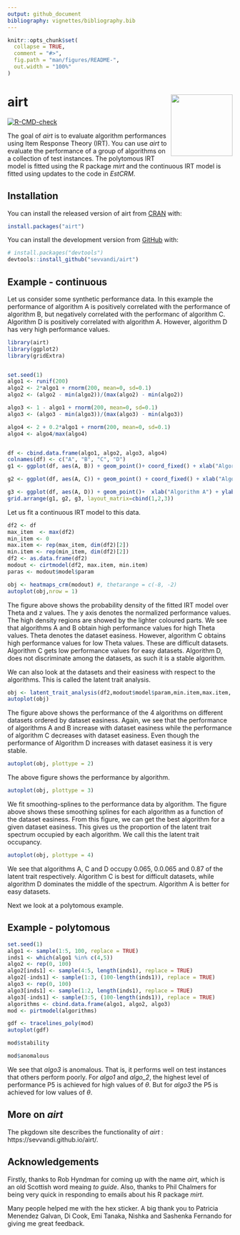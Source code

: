 ```yaml
---
output: github_document
bibliography: vignettes/bibliography.bib
---
```


<!-- README.md is generated from README.Rmd. Please edit that file -->

```r
knitr::opts_chunk$set(
  collapse = TRUE,
  comment = "#>",
  fig.path = "man/figures/README-",
  out.width = "100%"
)
```

# airt <img src='man/figures/logo.png' align="right" height="138" />
<!-- badges: start -->
[![R-CMD-check](https://github.com/sevvandi/airt/actions/workflows/R-CMD-check.yaml/badge.svg)](https://github.com/sevvandi/airt/actions/workflows/R-CMD-check.yaml)
<!-- badges: end -->


The goal of _airt_ is to evaluate algorithm performances using Item Response Theory (IRT). You can use _airt_ to evaluate the performance of a group of algorithms on a collection of test instances.  The polytomous IRT model is fitted using the R package _mirt_ and the continuous IRT model is fitted using updates to the code in _EstCRM_.  

## Installation

You can install the released version of airt from [CRAN](https://CRAN.R-project.org) with:

``` r
install.packages("airt")
```

You can install the development version from [GitHub](https://github.com/) with:

``` r
# install.packages("devtools")
devtools::install_github("sevvandi/airt")
```
## Example - continuous
Let us consider some synthetic performance data. In this example the performance of  algorithm A is positively correlated with the performance of algorithm B, but negatively correlated with the performanc of algorithm C. Algorithm D is positively correlated with algorithm A. However, algorithm D has very high performance values.
```r
library(airt)
library(ggplot2)
library(gridExtra)


set.seed(1)
algo1 <- runif(200)
algo2 <- 2*algo1 + rnorm(200, mean=0, sd=0.1)
algo2 <- (algo2 - min(algo2))/(max(algo2) - min(algo2))

algo3 <- 1 - algo1 + rnorm(200, mean=0, sd=0.1)
algo3 <- (algo3 - min(algo3))/(max(algo3) - min(algo3))

algo4 <- 2 + 0.2*algo1 + rnorm(200, mean=0, sd=0.1)
algo4 <- algo4/max(algo4)


df <- cbind.data.frame(algo1, algo2, algo3, algo4)
colnames(df) <- c("A", "B", "C", "D")
g1 <- ggplot(df, aes(A, B)) + geom_point()+ coord_fixed() + xlab("Algorithm A") + ylab("Algorithm B") + theme_bw()

g2 <- ggplot(df, aes(A, C)) + geom_point() + coord_fixed() + xlab("Algorithm A") + ylab("Algorithm C")  + theme_bw()

g3 <- ggplot(df, aes(A, D)) + geom_point()+  xlab("Algorithm A") + ylab("Algorithm D") + coord_fixed() + ylim(0,1) + theme_bw()
grid.arrange(g1, g2, g3, layout_matrix=cbind(1,2,3))
```

Let us fit a continuous IRT model to this data. 
```r
df2 <- df
max_item  <- max(df2)
min_item <- 0
max.item <- rep(max_item, dim(df2)[2])
min.item <- rep(min_item, dim(df2)[2])
df2 <- as.data.frame(df2)
modout <- cirtmodel(df2, max.item, min.item)
paras <- modout$model$param

obj <- heatmaps_crm(modout) #, thetarange = c(-8, -2)
autoplot(obj,nrow = 1)
```

The figure above shows the probability density of the fitted IRT model over Theta and z values. The y axis denotes the normalized performance values.  The high density regions are showed by the lighter coloured parts. We see that algorithms A and B obtain high performance values for high Theta values. Theta denotes the dataset easiness. However, algorithm C obtains high performance values for low Theta values. These are difficult datasets. Algorithm C gets low performance values for easy datasets. Algorithm D, does not discriminate among the datasets, as such it is a stable algorithm. 

We can also look at the datasets and their easiness with respect to the algorithms. This is called the latent trait analysis. 
```r
obj <- latent_trait_analysis(df2,modout$model$param,min.item,max.item, epsilon = 0 )
autoplot(obj)
```

The figure above shows the performance of the 4 algorithms on different datasets ordered by dataset easiness. Again, we see that the performance of algorithms A and B increase with dataset easiness while the performance of algorithm C decreases with dataset easiness. Even though  the performance of Algorithm D increases with dataset easiness it is very stable. 

```r
autoplot(obj, plottype = 2)
```

The above figure shows the performance by algorithm. 

```r
autoplot(obj, plottype = 3)
```
We fit smoothing-splines to the performance data by algorithm. The figure above shows these smoothing splines for each algorithm as a function of the dataset easiness. From this figure, we can get the best algorithm for a given dataset easiness. This gives us the proportion of the latent trait spectrum occupied by each algorithm. We call this the latent trait occupancy. 

```r
autoplot(obj, plottype = 4)
```
We see that algorithms A, C and D occupy 0.065, 0.0.065 and 0.87 of the latent trait respectively. Algorithm C is best for difficult datasets, while algorithm D dominates the middle of the spectrum. Algorithm A is better for easy datasets. 

Next we look at a polytomous example. 

## Example - polytomous
```r
set.seed(1)
algo1 <- sample(1:5, 100, replace = TRUE)
inds1 <- which(algo1 %in% c(4,5))
algo2 <- rep(0, 100)
algo2[inds1] <- sample(4:5, length(inds1), replace = TRUE)
algo2[-inds1] <- sample(1:3, (100-length(inds1)), replace = TRUE)
algo3 <- rep(0, 100)
algo3[inds1] <- sample(1:2, length(inds1), replace = TRUE)
algo3[-inds1] <- sample(3:5, (100-length(inds1)), replace = TRUE)
algorithms <- cbind.data.frame(algo1, algo2, algo3)
mod <- pirtmodel(algorithms)

gdf <- tracelines_poly(mod)
autoplot(gdf)

mod$stability

mod$anomalous
```
We see that _algo3_ is anomalous. That is, it performs well on test instances that others perform poorly. For _algo1_ and _algo_2_,  the highest level of performance P5 is achieved for high values of $\theta$. But for _algo3_ the P5 is achieved for low values of $\theta$.  


## More on _airt_
The pkgdown site describes the functionality of _airt_ : https://sevvandi.github.io/airt/.

## Acknowledgements
Firstly, thanks to Rob Hyndman for coming up with the name _airt_, which is an old Scottish word meaing _to guide_. Also, thanks to Phil Chalmers for being very quick in responding to emails about his R package _mirt_. 

Many people helped me with the hex sticker. A big thank you to Patricia Menendez Galvan, Di Cook,  Emi Tanaka, Nishka and Sashenka Fernando for giving me great feedback. 
